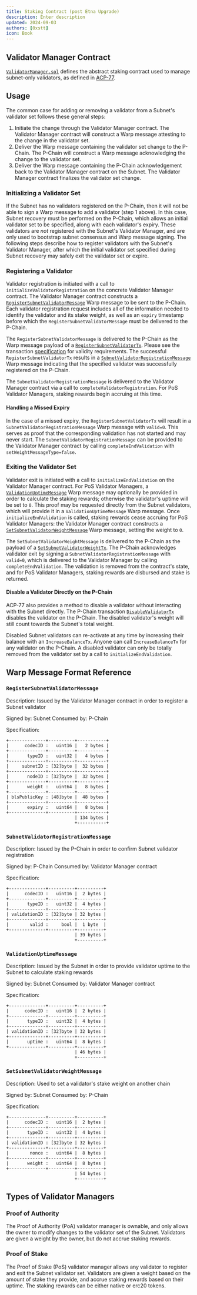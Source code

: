 ```yaml
---
title: Staking Contract (post Etna Upgrade)
description: Enter description
updated: 2024-09-03
authors: [0xstt]
icon: Book
---
```


## Validator Manager Contract

[`ValidatorManager.sol`](https://github.com/ava-labs/teleporter/blob/staking-contract/contracts/validator-manager/ValidatorManager.sol) defines the abstract staking contract used to manage subnet-only validators, as defined in [ACP-77](https://github.com/avalanche-foundation/ACPs/tree/main/ACPs/77-reinventing-subnets).

## Usage

The common case for adding or removing a validator from a Subnet's validator set follows these general steps:

1. Initiate the change through the Validator Manager contract. The Validator Manager contract will construct a Warp message attesting to the change in the validator set.
2. Deliver the Warp message containing the validator set change to the P-Chain. The P-Chain will construct a Warp message acknowledging the change to the validator set.
3. Deliver the Warp message containing the P-Chain acknowledgement back to the Validator Manager contract on the Subnet. The Validator Manager contract finalizes the validator set change.

### Initializing a Validator Set

If the Subnet has no validators registered on the P-Chain, then it will not be able to sign a Warp message to add a validator (step 1 above). In this case, Subnet recovery must be performed on the P-Chain, which allows an initial validator set to be specified, along with each validator's expiry. These validators are *not* registered with the Subnet's Validator Manager, and are only used to bootstrap subnet consensus and Warp message signing. The following steps describe how to register validators with the Subnet's Validator Manager, after which the initial validator set specified during Subnet recovery may safely exit the validator set or expire.

### Registering a Validator

Validator registration is initiated with a call to `initializeValidatorRegistration` on the concrete Validator Manager contract. The Validator Manager contract constructs a [`RegisterSubnetValidatorMessage`](#registersubnetvalidatormessage) Warp message to be sent to the P-Chain. Each validator registration request includes all of the information needed to identify the validator and its stake weight, as well as an `expiry` timestamp before which the `RegisterSubnetValidatorMessage` must be delivered to the P-Chain.

The `RegisterSubnetValidatorMessage` is delivered to the P-Chain as the Warp message payload of a [`RegisterSubnetValidatorTx`](https://github.com/avalanche-foundation/ACPs/tree/main/ACPs/77-reinventing-subnets#registersubnetvalidatortx). Please see the transaction [specification](https://github.com/avalanche-foundation/ACPs/tree/main/ACPs/77-reinventing-subnets#step-2-issue-a-registersubnetvalidatortx-on-the-p-chain) for validity requirements. The successful `RegisterSubnetValidatorTx` results in a [`SubnetValidatorRegistrationMessage`](#subnetvalidatorregistrationmessage) Warp message indicating that the specified validator was successfully registered on the P-Chain.

The `SubnetValidatorRegistrationMessage` is delivered to the Validator Manager contract via a call to `completeValidatorRegistration`. For PoS Validator Managers, staking rewards begin accruing at this time.

#### Handling a Missed Expiry

In the case of a missed expiry, the `RegisterSubnetValidatorTx` will result in a `SubnetValidatorRegistrationMessage` Warp message with `valid=0`. This serves as proof that the corresponding validation has not started and may never start. The `SubnetValidatorRegistrationMessage` can be provided to the Validator Manager contract by calling `completeEndValidation` with `setWeightMessageType=false`.

### Exiting the Validator Set

Validator exit is initiated with a call to `initializeEndValidation` on the Validator Manager contract. For PoS Validator Managers, a [`ValidationUptimeMessage`](#validationuptimemessage) Warp message may optionally be provided in order to calculate the staking rewards; otherwise the validator's uptime will be set to `0`. This proof may be requested directly from the Subnet validators, which will provide it in a `ValidationUptimeMessage` Warp message. Once `initializeEndValidation` is called, staking rewards cease accruing for PoS Validator Managers: the Validator Manager contract constructs a [`SetSubnetValidatorWeightMessage`](#setsubnetvalidatorweightmessage) Warp message, setting the weight to `0`.

The `SetSubnetValidatorWeightMessage` is delivered to the P-Chain as the payload of a [`SetSubnetValidatorWeightTx`](https://github.com/avalanche-foundation/ACPs/tree/main/ACPs/77-reinventing-subnets#setsubnetvalidatorweighttx). The P-Chain acknowledges validator exit by signing a `SubnetValidatorRegistrationMessage` with `valid=0`, which is delivered to the Validator Manager by calling `completeEndValidation`. The validation is removed from the contract's state, and for PoS Validator Managers, staking rewards are disbursed and stake is returned.

#### Disable a Validator Directly on the P-Chain

ACP-77 also provides a method to disable a validator without interacting with the Subnet directly. The P-Chain transaction [`DisableValidatorTx`](https://github.com/avalanche-foundation/ACPs/tree/main/ACPs/77-reinventing-subnets#disablevalidatortx) disables the validator on the P-Chain. The disabled validator's weight will still count towards the Subnet's total weight. 

Disabled Subnet validators can re-activate at any time by increasing their balance with an `IncreaseBalanceTx`. Anyone can call `IncreaseBalanceTx` for any validator on the P-Chain. A disabled validator can only be totally removed from the validator set by a call to `initializeEndValidation`.

## Warp Message Format Reference

### `RegisterSubnetValidatorMessage`

Description: Issued by the Validator Manager contract in order to register a Subnet validator

Signed by: Subnet
Consumed by: P-Chain

Specification:

```
+--------------+----------+-----------+
|      codecID :   uint16 |   2 bytes |
+--------------+----------+-----------+
|       typeID :   uint32 |   4 bytes |
+--------------+----------+-----------+
|     subnetID : [32]byte |  32 bytes |
+--------------+----------+-----------+
|       nodeID : [32]byte |  32 bytes |
+--------------+----------+-----------+
|       weight :   uint64 |   8 bytes |
+--------------+----------+-----------+
| blsPublicKey : [48]byte |  48 bytes |
+--------------+----------+-----------+
|       expiry :   uint64 |   8 bytes |
+--------------+----------+-----------+
                          | 134 bytes |
                          +-----------+

```

### `SubnetValidatorRegistrationMessage`

Description: Issued by the P-Chain in order to confirm Subnet validator registration

Signed by: P-Chain
Consumed by: Validator Manager contract

Specification:

```
+--------------+----------+----------+
|      codecID :   uint16 |  2 bytes |
+--------------+----------+----------+
|       typeID :   uint32 |  4 bytes |
+--------------+----------+----------+
| validationID : [32]byte | 32 bytes |
+--------------+----------+----------+
|        valid :     bool |  1 byte  |
+--------------+----------+----------+
                          | 39 bytes |
                          +----------+
```

### `ValidationUptimeMessage`

Description: Issued by the Subnet in order to provide validator uptime to the Subnet to calculate staking rewards

Signed by: Subnet
Consumed by: Validator Manager contract

Specification:

```
+--------------+----------+----------+
|      codecID :   uint16 |  2 bytes |
+--------------+----------+----------+
|       typeID :   uint32 |  4 bytes |
+--------------+----------+----------+
| validationID : [32]byte | 32 bytes |
+--------------+----------+----------+
|       uptime :   uint64 |  8 bytes |
+--------------+----------+----------+
                          | 46 bytes |
                          +----------+
```

### `SetSubnetValidatorWeightMessage`

Description: Used to set a validator's stake weight on another chain

Signed by: Subnet
Consumed by: P-Chain

Specification:

```
+--------------+----------+----------+
|      codecID :   uint16 |  2 bytes |
+--------------+----------+----------+
|       typeID :   uint32 |  4 bytes |
+--------------+----------+----------+
| validationID : [32]byte | 32 bytes |
+--------------+----------+----------+
|        nonce :   uint64 |  8 bytes |
+--------------+----------+----------+
|       weight :   uint64 |  8 bytes |
+--------------+----------+----------+
                          | 54 bytes |
                          +----------+
```

## Types of Validator Managers

### Proof of Authority

The Proof of Authority (PoA) validator manager is ownable, and only allows the owner to modify changes to the validator set of the Subnet. Validators are given a weight by the owner, but do not accrue staking rewards.

### Proof of Stake

The Proof of Stake (PoS) validator manager allows any validator to register and exit the Subnet validator set. Validators are given a weight based on the amount of stake they provide, and accrue staking rewards based on their uptime. The staking rewards can be either native or erc20 tokens.

